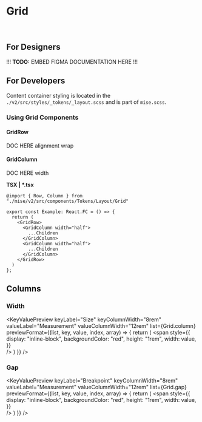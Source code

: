 



<Meta
  title="Tokens/Grid"
  parameters={{...tokenParams}}
/>

# Grid

<br/>

## For Designers

!!! **TODO:** EMBED FIGMA DOCUMENTATION HERE !!!

## For Developers

Content container styling is located in the `./v2/src/styles/_tokens/_layout.scss` and is part of `mise.scss`.

### Using Grid Components

#### GridRow

DOC HERE
alignment
wrap

#### GridColumn

DOC HERE
width

**TSX | \*.tsx**

```
@import { Row, Column } from "./mise/v2/src/components/Tokens/Layout/Grid"

export const Example: React.FC = () => {
  return (
    <GridRow>
      <GridColumn width="half">
        ...Children
      </GridColumn>
      <GridColumn width="half">
        ...Children
      </GridColumn>
    </GridRow>
  )
};
```

## Columns

### Width

<KeyValuePreview
  keyLabel="Size"
  keyColumnWidth="8rem"
  valueLabel="Measurement"
  valueColumnWidth="12rem"
  list={Grid.column}
  previewFormat={(list, key, value, index, array) => {
    return (
      <span
        style={{
          display: "inline-block",
          backgroundColor: "red",
          height: "1rem",
          width: value,
        }}  
      />
    )
  }}
/>

### Gap

<KeyValuePreview
  keyLabel="Breakpoint"
  keyColumnWidth="8rem"
  valueLabel="Measurement"
  valueColumnWidth="12rem"
  list={Grid.gap}
  previewFormat={(list, key, value, index, array) => {
    return (
      <span
        style={{
          display: "inline-block",
          backgroundColor: "red",
          height: "1rem",
          width: value,
        }}  
      />
    )
  }}
/>